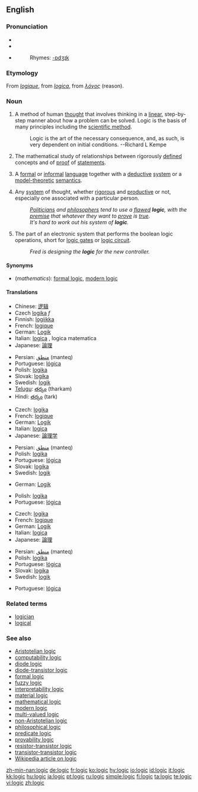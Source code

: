 {{wikipedia|dab=logic (disambiguation)|logic}}
==English==

===Pronunciation===
*{{AHD|lŏj'ĭk}}
*{{IPA|/ˈlɒdʒɪk/}}
*{{SAMPA|/"lQdZIk/}}
*:Rhymes: [[Rhymes:English:-ɒdʒɪk|-ɒdʒɪk]]

===Etymology===
From {{OF.}} ''[[logique#Old French|logique]]'', from {{L.}} ''[[logica#Latin|logica]]'', from {{AGr.}} ''[[λόγος]]'' (reason).

===Noun===
{{wikipedia}}
{{en-noun|s|-}}

# {{uncountable}} A method of human [[thought]] that involves thinking in a [[linear]], step-by-step manner about how a problem can be solved. Logic is the basis of many principles including the [[scientific method]].
#:Logic is the art of the necessary consequence, and, as such, is very dependent on initial conditions.  --Richard L Kempe
# {{uncountable}} {{mathematics}} The mathematical study of relationships between rigorously [[define]]d concepts and of [[proof]] of [[statement]]s.
# {{countable}} {{mathematics}}  A [[formal]] or [[informal]] [[language]] together with a [[deductive]] [[system]] or a [[model theory|model-theoretic]] [[semantics]].
# {{uncountable}} Any [[system]] of thought, whether [[rigorous]] and [[productive]] or not, especially one associated with a particular person.
#:''[[politician|Politicians]] and [[philosopher]]s tend to use a [[flaw]]ed '''logic''', with the [[premise]] that whatever they want to [[prove]] is [[true]].''
#:''It's hard to work out his system of '''logic'''.''
# {{uncountable}} The part of an electronic system that performs the boolean logic operations, short for [[logic gate]]s or [[logic circuit]].
#:''Fred is designing the '''logic''' for the new controller.''

====Synonyms====
*(''mathematics''): [[formal logic]], [[modern logic]]

====Translations====
{{trans-top|method of human thought}}
*Chinese: [[逻辑]]
*Czech [[logika]] ''f''
*Finnish: [[logiikka]]
*French: [[logique]] {{f}}
*German: [[Logik]] {{f}}
*Italian: [[logica#Italian|logica]] {{f}}, logica matematica
*Japanese: [[論理]]
{{trans-mid}}
*Persian: [[منطق]] (manteq)
*Portuguese: [[lógica]] {{f}}
*Polish: [[logika]] {{f}}
*Slovak: [[logika#Slovak|logika]] {{f}}
*Swedish: [[logik]] {{c}}
*[[Telugu]]: [[తర్కం]] (tharkam)
*Hindi: [[తర్కం]] (tark)
{{trans-bottom}}

{{trans-top|mathematical study}}
*Czech: [[logika]] {{f}}
*French: [[logique]] {{f}}
*German: [[Logik]] {{f}}
*Italian: [[logica#Italian|logica]] {{f}}
*Japanese: [[論理学]]
{{trans-mid}}
*Persian: [[منطق]] (manteq)
*Polish: [[logika]] {{f}}
*Portuguese: [[lógica]] {{f}}
*Slovak: [[logika#Slovak|logika]] {{f}}
*Swedish: [[logik]] {{c}}
{{trans-bottom}}

{{trans-top|formal or informal language}}
*German: [[Logik]] {{f}}
{{trans-mid}}
*Polish: [[logika]] {{f}}
*Portuguese: [[lógica]] {{f}}
{{trans-bottom}}

{{trans-top|any system of thought, irrespective of its rigor or productiveness}}
*Czech: [[logika]] {{f}}
*French: [[logique]] {{f}}
*German: [[Logik]] {{f}}
*Italian: [[logica#Italian|logica]] {{f}}
*Japanese: [[論理]]
{{trans-mid}}
*Persian: [[منطق]] (manteq)
*Polish: [[logika]] {{f}}
*Portuguese: [[lógica]] {{f}}
*Slovak: [[logika#Slovak|logika]] {{f}}
*Swedish: [[logik]] {{c}}
{{trans-bottom}}

{{trans-top|part of an electronic system that performs the boolean logic operations}}
{{trans-mid}}
*Portuguese: [[lógica]] {{f}}
{{trans-bottom}}

===Related terms===
*[[logician]]
*[[logical]]

===See also===
*[[Aristotelian logic]]
*[[computability logic]]
*[[diode logic]]
*[[diode-transistor logic]]
*[[formal logic]]
*[[fuzzy logic]]
*[[interpretability logic]]
*[[material logic]]
*[[mathematical logic]]
*[[modern logic]]
*[[multi-valued logic]]
*[[non-Aristotelian logic]]
*[[philosophical logic]]
*[[predicate logic]]
*[[provability logic]]
*[[resistor-transistor logic]]
*[[transistor-transistor logic]]
*[[w:Logic|Wikipedia article on logic]]

[[zh-min-nan:logic]]
[[de:logic]]
[[fr:logic]]
[[ko:logic]]
[[hy:logic]]
[[io:logic]]
[[id:logic]]
[[it:logic]]
[[kk:logic]]
[[hu:logic]]
[[ja:logic]]
[[pt:logic]]
[[ru:logic]]
[[simple:logic]]
[[fi:logic]]
[[ta:logic]]
[[te:logic]]
[[vi:logic]]
[[zh:logic]]